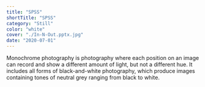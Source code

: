 ```yaml
---
title: "SPSS"
shortTitle: "SPSS"
category: "Still"
color: "white"
cover: "./In-N-Out.pptx.jpg"
date: "2020-07-01"
---
```


Monochrome photography is photography where each position on an image can record and show a different amount of light, but not a different hue. It includes all forms of black-and-white photography, which produce images containing tones of neutral grey ranging from black to white.

